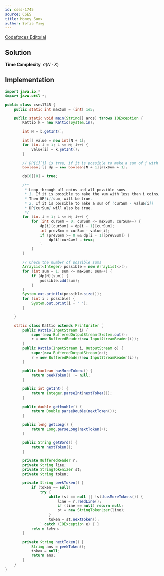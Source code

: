 ```yaml
---
id: cses-1745
source: CSES
title: Money Sums
author: Sofia Yang
---
```


[Codeforces Editorial](https://codeforces.com/blog/entry/70018)

## Solution

**Time Complexity:** $\mathcal{O}(N\cdot X)$

## Implementation


<LanguageSection>


<JavaSection>

```java
import java.io.*;
import java.util.*;

public class cses1745 {
	public static int maxSum = (int) 1e5;

	public static void main(String[] args) throws IOException {
		Kattio k = new Kattio(System.in);

		int N = k.getInt();

		int[] value = new int[N + 1];
		for (int i = 1; i <= N; i++) {
			value[i] = k.getInt();
		}

		// DP[i][j] is true, if it is possible to make a sum of j with i coins.
		boolean[][] dp = new boolean[N + 1][maxSum + 1];

		dp[0][0] = true;

		/**
		 * Loop through all coins and all possible sums.
		 * 1. If it is possible to make the sum with less than i coins,
		 * Then DP[i][sum] will be true.
		 * 2. If it is possible to make a sum of (curSum - value[i])
		 * DP[curSum] will also be true.
		 */
		for (int i = 1; i <= N; i++) {
			for (int curSum = 0; curSum <= maxSum; curSum++) {
				dp[i][curSum] = dp[i - 1][curSum];
				int prevSum = curSum - value[i];
				if (prevSum >= 0 && dp[i - 1][prevSum]) {
					dp[i][curSum] = true;
				}
			}
		}

		// Check the number of possible sums.
		ArrayList<Integer> possible = new ArrayList<>();
		for (int sum = 1; sum <= maxSum; sum++) {
			if (dp[N][sum]) {
				possible.add(sum);
			}
		}
		System.out.println(possible.size());
		for (int i : possible) {
			System.out.print(i + " ");
		}

	}

	static class Kattio extends PrintWriter {
		public Kattio(InputStream i) {
			super(new BufferedOutputStream(System.out));
			r = new BufferedReader(new InputStreamReader(i));
		}
		public Kattio(InputStream i, OutputStream o) {
			super(new BufferedOutputStream(o));
			r = new BufferedReader(new InputStreamReader(i));
		}

		public boolean hasMoreTokens() {
			return peekToken() != null;
		}

		public int getInt() {
			return Integer.parseInt(nextToken());
		}

		public double getDouble() {
			return Double.parseDouble(nextToken());
		}

		public long getLong() {
			return Long.parseLong(nextToken());
		}

		public String getWord() {
			return nextToken();
		}

		private BufferedReader r;
		private String line;
		private StringTokenizer st;
		private String token;

		private String peekToken() {
			if (token == null)
				try {
					while (st == null || !st.hasMoreTokens()) {
						line = r.readLine();
						if (line == null) return null;
						st = new StringTokenizer(line);
					}
					token = st.nextToken();
				} catch (IOException e) { }
			return token;
		}

		private String nextToken() {
			String ans = peekToken();
			token = null;
			return ans;
		}
	}
}
```
</JavaSection>

</LanguageSection>
